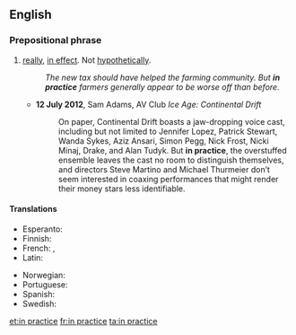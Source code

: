 ==English==

===Prepositional phrase===
{{en-PP}}

# [[really]], [[in effect]]. Not [[hypothetically]].
#: ''The new tax should have helped the farming community. But '''in practice''' farmers generally appear to be worse off than before.''
#* '''12 July 2012''', Sam Adams, AV Club ''Ice Age: Continental Drift''
#*: On paper, Continental Drift boasts a jaw-dropping voice cast, including but not limited to Jennifer Lopez, Patrick Stewart, Wanda Sykes, Aziz Ansari, Simon Pegg, Nick Frost, Nicki Minaj, Drake, and Alan Tudyk. But '''in practice''', the overstuffed ensemble leaves the cast no room to distinguish themselves, and directors Steve Martino and Michael Thurmeier don’t seem interested in coaxing performances that might render their money stars less identifiable.

====Translations====
{{trans-top|really, in effect}}
* Esperanto: {{t|eo|praktike}}
* Finnish: {{t+|fi|käytännössä}}
* French: {{t+|fr|pratiquement}}, {{t+|fr|en pratique}}
* Latin: {{t|la|in actu}}
{{trans-mid}}
* Norwegian: {{t|no|i praksis}}
* Portuguese: {{t|pt|na prática}}
* Spanish: {{t|es|en la práctica}}
* Swedish: {{t|sv|i praktiken}}
{{trans-bottom}}

[[et:in practice]]
[[fr:in practice]]
[[ta:in practice]]